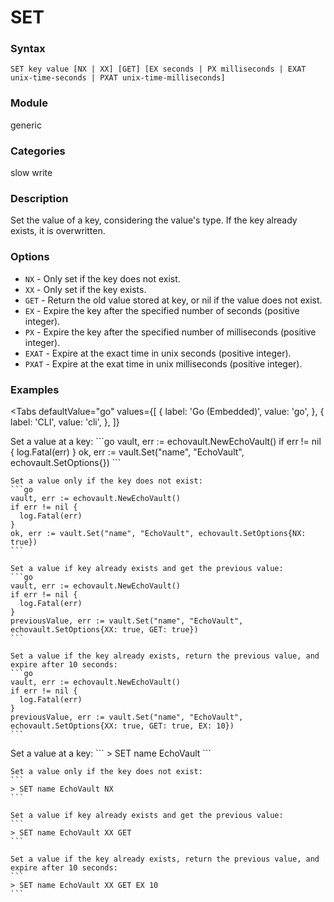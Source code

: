 
# SET

### Syntax
```
SET key value [NX | XX] [GET] [EX seconds | PX milliseconds | EXAT unix-time-seconds | PXAT unix-time-milliseconds]
```

### Module
<span className="acl-category">generic</span>

### Categories 
<span className="acl-category">slow</span>
<span className="acl-category">write</span>

### Description 
Set the value of a key, considering the value's type. If the key already exists, it is overwritten.

### Options 
- `NX` - Only set if the key does not exist.
- `XX` - Only set if the key exists.
- `GET` - Return the old value stored at key, or nil if the value does not exist.
- `EX` - Expire the key after the specified number of seconds (positive integer).
- `PX` - Expire the key after the specified number of milliseconds (positive integer).
- `EXAT` - Expire at the exact time in unix seconds (positive integer).
- `PXAT` - Expire at the exat time in unix milliseconds (positive integer).


### Examples

<Tabs
  defaultValue="go"
  values={[
    { label: 'Go (Embedded)', value: 'go', },
    { label: 'CLI', value: 'cli', },
  ]}
>
  <TabItem value="go">
    Set a value at a key:
    ```go
    vault, err := echovault.NewEchoVault()
    if err != nil {
      log.Fatal(err)
    }
    ok, err := vault.Set("name", "EchoVault", echovault.SetOptions{})
    ```

    Set a value only if the key does not exist:
    ```go
    vault, err := echovault.NewEchoVault()
    if err != nil {
      log.Fatal(err)
    }
    ok, err := vault.Set("name", "EchoVault", echovault.SetOptions{NX: true})
    ```

    Set a value if key already exists and get the previous value:
    ```go
    vault, err := echovault.NewEchoVault()
    if err != nil {
      log.Fatal(err)
    }
    previousValue, err := vault.Set("name", "EchoVault", echovault.SetOptions{XX: true, GET: true})
    ```

    Set a value if the key already exists, return the previous value, and expire after 10 seconds:
    ```go
    vault, err := echovault.NewEchoVault()
    if err != nil {
      log.Fatal(err)
    }
    previousValue, err := vault.Set("name", "EchoVault", echovault.SetOptions{XX: true, GET: true, EX: 10})
    ```
  </TabItem>
  <TabItem value="cli">
    Set a value at a key:
    ```
    > SET name EchoVault
    ```

    Set a value only if the key does not exist:
    ```
    > SET name EchoVault NX
    ```

    Set a value if key already exists and get the previous value:
    ```
    > SET name EchoVault XX GET
    ```

    Set a value if the key already exists, return the previous value, and expire after 10 seconds:
    ```
    > SET name EchoVault XX GET EX 10
    ```
  </TabItem>
</Tabs>
